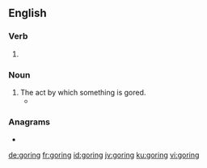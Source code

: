 {{also|Goring}}
==English==

===Verb===
{{head|en|present participle}}

# {{present participle of|gore|lang=en|nocat=1}}

===Noun===
{{en-noun}}

# The act by which something is gored.
#* {{quote-text|year=2004|author=Mark St. Amant|title=Committed: Confessions of a Fantasy Football Junkie|page=15|passage=The only thing that might make me play is if you get bonus points for either broken pelvises or fatal rodeo-clown '''gorings'''.}}

===Anagrams===
* {{l|en|gringo}}

[[de:goring]]
[[fr:goring]]
[[id:goring]]
[[jv:goring]]
[[ku:goring]]
[[vi:goring]]